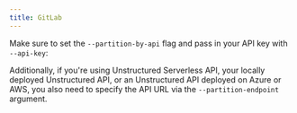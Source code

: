 ```yaml
---
title: GitLab
---
```



<SharedContentGitLab/>

Make sure to set the `--partition-by-api` flag and pass in your API key with `--api-key`:


<CodeGroup>

  <GitLabAPISh />

  <GitLabAPIPy />

</CodeGroup>

Additionally, if you're using Unstructured Serverless API, your locally deployed Unstructured API, or an Unstructured API
deployed on Azure or AWS, you also need to specify the API URL via the `--partition-endpoint` argument.